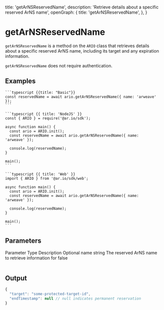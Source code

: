 
  title: 'getArNSReservedName',
  description: 'Retrieve details about a specific reserved ArNS name',
  openGraph: {
    title: 'getArNSReservedName',
  },
}

# getArNSReservedName

`getArNSReservedName` is a method on the `ARIO` class that retrieves details about a specific reserved ArNS name, including its target and any expiration information.

`getArNSReservedName` does not require authentication.

## Examples

<CodeGroup title="getArNSReservedName">

    ```typescript {{title: "Basic"}}
    const reservedName = await ario.getArNSReservedName({ name: 'arweave' });
    ```

    ```typescript {{ title: 'NodeJS' }}
    const { ARIO } = require('@ar.io/sdk');

    async function main() {
      const ario = ARIO.init();
      const reservedName = await ario.getArNSReservedName({ name: 'arweave' });

      console.log(reservedName);
    }

    main();
    ```

    ```typescript {{ title: 'Web' }}
    import { ARIO } from '@ar.io/sdk/web';

    async function main() {
      const ario = ARIO.init();
      const reservedName = await ario.getArNSReservedName({ name: 'arweave' });

      console.log(reservedName);
    }

    main();
    ```

</CodeGroup>

## Parameters

<Table>
  <Table.Head>
    <Table.Row>
      <Table.Header>Parameter</Table.Header>
      <Table.Header>Type</Table.Header>
      <Table.Header>Description</Table.Header>
      <Table.Header>Optional</Table.Header>
    </Table.Row>
  </Table.Head>
  <Table.Body>
    <Table.Row>
      <Table.Cell className="font-semibold">name</Table.Cell>
      <Table.Cell>string</Table.Cell>
      <Table.Cell>
        The reserved ArNS name to retrieve information for
      </Table.Cell>
      <Table.Cell>false</Table.Cell>
    </Table.Row>
  </Table.Body>
</Table>

## Output

```js
{
  "target": "some-protected-target-id",
  "endTimestamp": null // null indicates permanent reservation
}
```
